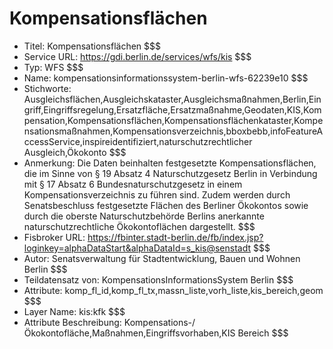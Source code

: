 # Kompensationsflächen
- Titel: Kompensationsflächen $$$
- Service URL: https://gdi.berlin.de/services/wfs/kis $$$
- Typ: WFS $$$
- Name: kompensationsinformationssystem-berlin-wfs-62239e10 $$$
- Stichworte: Ausgleichsflächen,Ausgleichskataster,Ausgleichsmaßnahmen,Berlin,Eingriff,Eingriffsregelung,Ersatzfläche,Ersatzmaßnahme,Geodaten,KIS,Kompensation,Kompensationsflächen,Kompensationsflächenkataster,Kompensationsmaßnahmen,Kompensationsverzeichnis,bboxbebb,infoFeatureAccessService,inspireidentifiziert,naturschutzrechtlicher Ausgleich,Ökokonto $$$
- Anmerkung: Die Daten beinhalten festgesetzte Kompensationsflächen, die im Sinne von § 19 Absatz 4 Naturschutzgesetz Berlin in Verbindung mit § 17 Absatz 6 Bundesnaturschutzgesetz in einem Kompensationsverzeichnis zu führen sind. Zudem werden durch Senatsbeschluss festgesetzte Flächen des Berliner Ökokontos sowie durch die oberste Naturschutzbehörde Berlins anerkannte naturschutzrechtliche Ökokontoflächen dargestellt. $$$
- Fisbroker URL: https://fbinter.stadt-berlin.de/fb/index.jsp?loginkey=alphaDataStart&alphaDataId=s_kis@senstadt $$$
- Autor: Senatsverwaltung für Stadtentwicklung, Bauen und Wohnen Berlin $$$
- Teildatensatz von: KompensationsInformationsSystem Berlin $$$
- Attribute: komp_fl_id,komp_fl_tx,massn_liste,vorh_liste,kis_bereich,geom $$$
- Layer Name: kis:kfk $$$
- Attribute Beschreibung: Kompensations-/Ökokontofläche,Maßnahmen,Eingriffsvorhaben,KIS Bereich $$$
